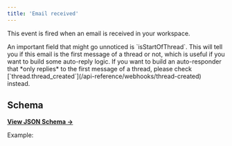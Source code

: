 ```yaml
---
title: 'Email received'
---
```


This event is fired when an email is received in your workspace.

<Warning>
  An important field that might go unnoticed is `isStartOfThread`. This will tell you if this email
  is the first message of a thread or not, which is useful if you want to build some auto-reply
  logic. If you want to build an auto-responder that *only replies* to the first message of a
  thread, please check [`thread.thread_created`](/api-reference/webhooks/thread-created) instead.
</Warning>

## Schema

[**View JSON Schema →**](https://core-api.uk.plain.com/webhooks/schema.json)

Example:

<Snippet file="webhooks/thread-email-received.mdx" />
